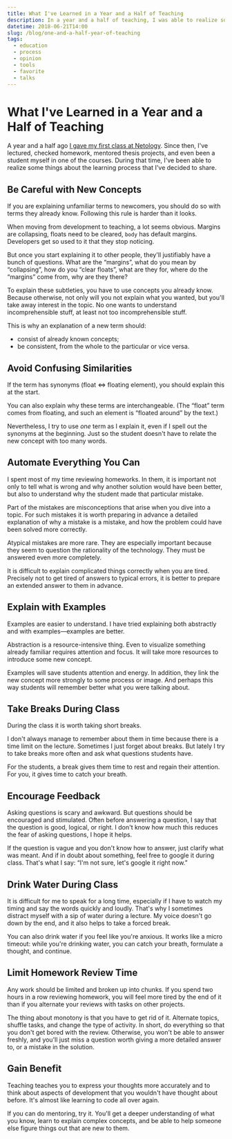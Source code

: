 ```yaml
---
title: What I've Learned in a Year and a Half of Teaching
description: In a year and a half of teaching, I was able to realize some things about the teaching process that I decided to share.
datetime: 2018-06-21T14:00
slug: /blog/one-and-a-half-year-of-teaching
tags:
  - education
  - process
  - opinion
  - tools
  - favorite
  - talks
---
```


# What I've Learned in a Year and a Half of Teaching

A year and a half ago [I gave my first class at Netology](/blog/first-lecture-at-netology/). Since then, I've lectured, checked homework, mentored thesis projects, and even been a student myself in one of the courses. During that time, I've been able to realize some things about the learning process that I've decided to share.

## Be Careful with New Concepts

If you are explaining unfamiliar terms to newcomers, you should do so with terms they already know. Following this rule is harder than it looks.

When moving from development to teaching, a lot seems obvious. Margins are collapsing, floats need to be cleared, `body` has default margins. Developers get so used to it that they stop noticing.

But once you start explaining it to other people, they'll justifiably have a bunch of questions. What are the “margins”, what do you mean by “collapsing”, how do you “clear floats”, what are they for, where do the “margins” come from, why are they there?

To explain these subtleties, you have to use concepts you already know. Because otherwise, not only will you not explain what you wanted, but you'll take away interest in the topic. No one wants to understand incomprehensible stuff, at least not too incomprehensible stuff.

This is why an explanation of a new term should:

- consist of already known concepts;
- be consistent, from the whole to the particular or vice versa.

## Avoid Confusing Similarities

If the term has synonyms (float ⇔ floating element), you should explain this at the start.

You can also explain why these terms are interchangeable. (The “float” term comes from floating, and such an element is “floated around” by the text.)

Nevertheless, I try to use _one_ term as I explain it, even if I spell out the synonyms at the beginning. Just so the student doesn't have to relate the new concept with too many words.

## Automate Everything You Can

I spent most of my time reviewing homeworks. In them, it is important not only to tell what is wrong and why another solution would have been better, but also to understand why the student made that particular mistake.

Part of the mistakes are misconceptions that arise when you dive into a topic. For such mistakes it is worth preparing in advance a detailed explanation of why a mistake is a mistake, and how the problem could have been solved more correctly.

Atypical mistakes are more rare. They are especially important because they seem to question the rationality of the technology. They must be answered even more completely.

It is difficult to explain complicated things correctly when you are tired. Precisely not to get tired of answers to typical errors, it is better to prepare an extended answer to them in advance.

## Explain with Examples

Examples are easier to understand. I have tried explaining both abstractly and with examples—examples are better.

Abstraction is a resource-intensive thing. Even to visualize something already familiar requires attention and focus. It will take more resources to introduce some new concept.

Examples will save students attention and energy. In addition, they link the new concept more strongly to some process or image. And perhaps this way students will remember better what you were talking about.

## Take Breaks During Class

During the class it is worth taking short breaks.

I don't always manage to remember about them in time because there is a time limit on the lecture. Sometimes I just forget about breaks. But lately I try to take breaks more often and ask what questions students have.

For the students, a break gives them time to rest and regain their attention. For you, it gives time to catch your breath.

## Encourage Feedback

Asking questions is scary and awkward. But questions should be encouraged and stimulated. Often before answering a question, I say that the question is good, logical, or right. I don't know how much this reduces the fear of asking questions, I hope it helps.

If the question is vague and you don't know how to answer, just clarify what was meant. And if in doubt about something, feel free to google it during class. That's what I say: “I'm not sure, let's google it right now.”

## Drink Water During Class

It is difficult for me to speak for a long time, especially if I have to watch my timing and say the words quickly and loudly. That's why I sometimes distract myself with a sip of water during a lecture. My voice doesn't go down by the end, and it also helps to take a forced break.

You can also drink water if you feel like you're anxious. It works like a micro timeout: while you're drinking water, you can catch your breath, formulate a thought, and continue.

## Limit Homework Review Time

Any work should be limited and broken up into chunks. If you spend two hours in a row reviewing homework, you will feel more tired by the end of it than if you alternate your reviews with tasks on other projects.

The thing about monotony is that you have to get rid of it. Alternate topics, shuffle tasks, and change the type of activity. In short, do everything so that you don't get bored with the review. Otherwise, you won't be able to answer freshly, and you'll just miss a question worth giving a more detailed answer to, or a mistake in the solution.

## Gain Benefit

Teaching teaches you to express your thoughts more accurately and to think about aspects of development that you wouldn't have thought about before. It's almost like learning to code all over again.

If you can do mentoring, try it. You'll get a deeper understanding of what you know, learn to explain complex concepts, and be able to help someone else figure things out that are new to them.
